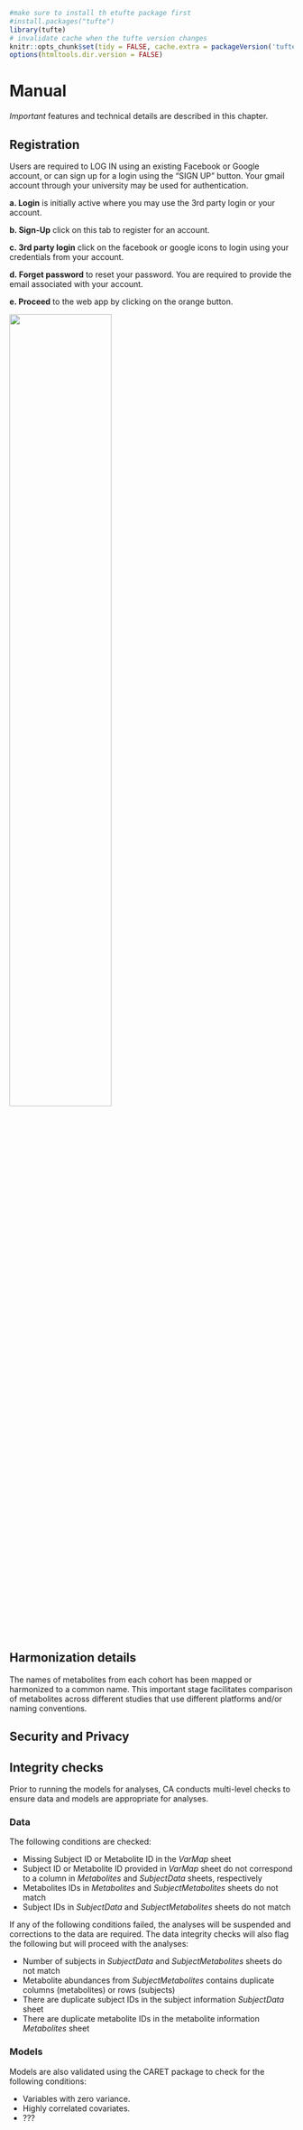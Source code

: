 ```r
#make sure to install th etufte package first
#install.packages("tufte")
library(tufte)
# invalidate cache when the tufte version changes
knitr::opts_chunk$set(tidy = FALSE, cache.extra = packageVersion('tufte'))
options(htmltools.dir.version = FALSE)
```
# Manual {#manual}

_Important_ features and technical details are described in this chapter.

## Registration {#register}
<span class='textintro'>Users are required to LOG IN using an existing Facebook or Google account, or can sign up for a login using the “SIGN UP” button. Your gmail account through your university may be used for authentication. </span>

<div class="marginnote">

<span class='texta'>**a. Login**</span> is initially active where you may use the 3rd party login or your account.

<span class='textb'>**b. Sign-Up** </span> click on this tab to register for an account.

<span class='textc'>**c. 3rd party login**</span> click on the facebook or google icons to login using your credentials from your account.

<span class='textd'>**d. Forget password**</span> to reset your password. You are required to provide the email associated with your account. 

<span class='texte'>**e. Proceed**</span> to the web app by clicking on the orange button.

</div>

<a href="static/login.PNG" target="_blank"><img src="static/login.PNG" style="width: 60%"></a>

## Harmonization details {#details-harmonize}
The names of metabolites  from each cohort has been mapped  or harmonized to a common name. This important stage facilitates comparison of metabolites across different studies that use different platforms and/or naming conventions.

## Security and Privacy {#security}


## Integrity checks {#integrity}
Prior to running the models for analyses, CA conducts multi-level checks to ensure data and models are appropriate for analyses.

### Data
The following conditions are checked:

* Missing Subject ID or Metabolite ID in the _VarMap_ sheet
* Subject ID or Metabolite ID provided in _VarMap_ sheet do not correspond to a column in _Metabolites_ and _SubjectData_ sheets, respectively
* Metabolites IDs in _Metabolites_ and _SubjectMetabolites_ sheets do not match
* Subject IDs in _SubjectData_ and _SubjectMetabolites_ sheets do not match

If any of the following conditions failed, the analyses will be suspended and corrections to the data are required. The data integrity checks will also flag the following but will proceed with the analyses:

* Number of subjects in _SubjectData_ and _SubjectMetabolites_ sheets do not match
* Metabolite abundances from _SubjectMetabolites_ contains duplicate columns (metabolites) or rows (subjects)
* There are duplicate subject IDs in the subject information _SubjectData_ sheet
* There are duplicate metabolite IDs in the metabolite information _Metabolites_ sheet

### Models
Models are also validated using the CARET package to check for the following conditions:

 * Variables with zero variance.
 * Highly correlated covariates. 
 * ???


<!--
## Linear Models

### Details

### Output


## Logistic Models

### Details

### Output


## Meta-Analyses

### Details

### Output

-->
